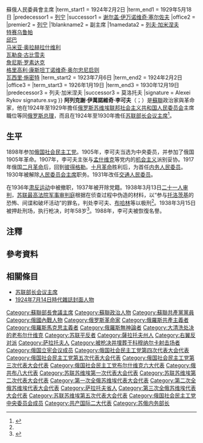 {{noteTA
|G1=People
}}
{{Infobox Officeholder
|name         = 阿列克謝·李可夫<br>Алексей Рыков
|image        = Alexei Rykov.jpg
|birth_date   = {{birth date|1881|2|25|df=y}}
|birth_place  = {{flag|Russian Empire|1858}}[[萨拉托夫|萨拉托夫]]
|death_date   = {{death date and age|1938|3|15|1881|2|25|df=y}}
|death_place  = {{USSR}}[[莫斯科|莫斯科]]
|spouse     = 尼娜·馬爾沙克{{notetag|尼娜·西孟諾夫娜·馬爾沙克，{{lang-ru|Нина Семёновна Маршак}}}}
|children     = 娜塔莉亞·李可娃{{notetag|娜塔莉亞·阿列克谢耶芙娜·李可娃，{{lang-ru|Наталья Алексеевна Рыкова}}，{{lang-en|Natalia Alekseevna Rykova}}}}<ref>[http://telegrafua.com/world/13089/ 人民委員會主席的女兒]</ref><ref>{{Cite web |url=http://4sale.ntv.ru/eng/item/11140/series/# |title=''Kremlin Children'' |access-date=2011-07-17 |archive-url=https://web.archive.org/web/20111004193032/http://4sale.ntv.ru/eng/item/11140/series/# |archive-date=2011-10-04 |dead-url=yes }}</ref>
|nationality  = {{USSR}}
|party        = 
*[[俄国社会民主工党|俄国社会民主工党]]（1898-1917）
*[[俄國社會民主工黨（布尔什维克）|俄國社會民主工黨（布尔什维克）]] （1917–1918）
*[[俄国共产党（布尔什维克）|俄国共产党（布尔什维克）]] （1918–1925）
*[[全联盟共产党（布尔什维克）|全联盟共产党（布尔什维克）]] （1925–1938）
|religion     = [[无神论|无]]
|order        = 2
|office       = 苏联部长会议主席
|term_start   = 1924年2月2日
|term_end     = 1930年12月19日
|predecessor  = [[列宁|列宁]]
|successor    = [[莫洛托夫|莫洛托夫]]
|order1       = 2
|office1      = 俄罗斯政府首脑列表#俄罗斯苏维埃联邦社会主义共和国{{!}}蘇俄人民委員會主席
|term_start1  = 1924年2月2日
|term_end1    = 1929年5月18日
|predecessor1 = [[列宁|列宁]]
|successor1   = [[谢尔盖·伊万诺维奇·塞尔佐夫|谢尔盖·伊万诺维奇·塞尔佐夫]]
|office2      = {{translink|en|Deputy Premier of the Soviet Union|苏联人民委员会副主席}}
|premier2     = [[列宁|列宁]]
|1blankname2  = 副主席
|1namedata2   = [[列夫·加米涅夫|列夫·加米涅夫]]<br/>
[[特赛乌鲁帕|特赛乌鲁帕]]<br/>
[[邱巴|邱巴]]<br/>
[[马米亚·奥拉赫拉什维利|马米亚·奥拉赫拉什维利]]<br/> 
[[瓦勒良·古比雪夫|瓦勒良·古比雪夫]]<br/>
[[詹尼斯·罗素达克|詹尼斯·罗素达克]]<br/>
[[格里高利·康斯坦丁诺维奇·奥尔忠尼启则|格里高利·康斯坦丁诺维奇·奥尔忠尼启则]]<br/>
[[瓦西里·施密特|瓦西里·施密特]]
|term_start2  = 1923年7月6日
|term_end2    = 1924年2月2日
|office3      = {{translink|ru|Совет Труда и Обороны|勞工與國防委員會主席}}
|term_start3  = 1926年1月19日
|term_end3    = 1930年12月19日
|predecessor3 = 列夫·加米涅夫
|successor3   = 莫洛托夫
|signature    = Alexei Rykov signature.svg
}}
'''阿列克謝·伊萬諾維奇·李可夫'''（{{lang-rus|Алексе́й Ива́нович Ры́ков|p=ɐlʲɪˈksʲej ɪˈvanəvʲɪtɕ ˈrɨkəf}}；{{bd|1881年|2月25日|1938年|3月15日|catIdx=Ры́ков}}）是[[蘇聯|蘇聯]]政治家與革命家，他在1924年至1929年擔任[[俄罗斯苏维埃联邦社会主义共和国人民委员会|俄罗斯苏维埃联邦社会主义共和国人民委员会]]主席職位等同[[俄罗斯总理|俄罗斯总理]]，而且在1924年至1930年擔任[[苏联部长会议主席|苏联部长会议主席]]<ref name=Rykov>{{cite web|url=http://www.archontology.org/nations/rus/rus_govt1/rykov.php|title=''Aleksey Ivanovich Rykov'' biography—Archontology|accessdate=2015-05-03|archive-date=2017-08-25|archive-url=https://web.archive.org/web/20170825143225/http://www.archontology.org/nations/rus/rus_govt1/rykov.php|dead-url=no}}</ref>。

==生平==
1898年参加[[俄国社会民主工党|俄国社会民主工党]]。1905年，李可夫当选为中央委员，并参加了俄国1905年革命。1907年，李可夫主张与[[孟什维克|孟什维克]]等党内的[[机会主义|机会主义]]派别妥协。1917年俄国[[二月革命|二月革命]]后，回到[[彼得格勒|彼得格勒]]。[[十月革命|十月革命]]胜利后，为首任[[俄罗斯苏维埃联邦社会主义共和国内务人民委员部|内务人民委员]]。1930年被解除[[苏联人民委员会|人民委员会主席]]职务。1931年改任[[交通人民委员部|交通人民委员]]。 

在1936年[[肃反运动|肃反运动]]中被撤职，1937年被开除党籍。1938年3月13日[[二十一人审判|二十一人审判]]，[[苏联最高法院军事审判庭|苏联最高法院军事审判庭]]根据在侦查过程中伪造的材料，以“参与[[托洛茨基|托洛茨基]]的恐怖、间谍和破坏活动”的罪名，判处李可夫、[[布哈林|布哈林]]等以极刑<ref name="Rykov" />。1938年3月15日被押赴刑场，执行枪决，时年58岁<ref name="Rappaport">{{cite book|url=http://books.google.com/books?id=lsKClpnX8qwC&pg=PA238&dq=aleksey+rykov&hl=en&ei=d4sBToqoMsK4twelrpiCDg&sa=X&oi=book_result&ct=result&resnum=1&ved=0CDAQ6AEwAA#v=onepage&q=aleksey%20rykov&f=false|title=''Aleksey Ivanovich Rykov'' entry from Helen Rappaport's ''Joseph Stalin: A Biographical Companion''}}</ref>。1988年，李可夫被恢復名譽。

== 注釋 ==
{{ReflistH|2}}
{{NoteFoot}}
{{ReflistF}}

== 參考資料 ==
{{Reflist|2}}

== 相關條目 ==
*[[苏联部长会议主席|苏联部长会议主席]]
*[[《时代》封面人物列表_(1920年代)|1924年7月14日時代雜誌封面人物]]

{{s-start}}
{{s-off}}
{{succession box|title= [[苏联部长会议主席|苏联部长会议主席]] | before=[[列宁|列宁]]|after=[[维亚切斯拉夫·米哈伊洛维奇·莫洛托夫|维亚切斯拉夫·米哈伊洛维奇·莫洛托夫]]|years=1924–30}}
{{succession box|title=[[俄罗斯苏维埃联邦社会主义共和国人民委员会|俄羅斯蘇維埃聯邦社會主義共和國<br>人民委員會主席]] | before=[[列宁|列宁]]|after={{translink|ru|Сырцов, Сергей Иванович|謝爾吉·伊凡諾維奇·塞爾佐夫}}|years=1924–29}}
{{s-ach}}
{{s-bef|before=[[詹姆斯·斯蒂尔曼·洛克菲勒|詹姆斯·斯蒂尔曼·洛克菲勒]]}} 
{{s-ttl|title=[[《时代》封面人物列表_(1920年代)|時代雜誌1920年代封面人物]] 
|years=14 July 1924}} 
{{s-aft|after=[[加斯东·杜梅格|加斯东·杜梅格]]}} 
{{end}}

{{苏联总理}}
{{俄罗斯政府首脑}}
{{DEFAULTSORT:Rykov Alexei}}
[[Category:蘇聯部長會議主席|Category:蘇聯部長會議主席]]
[[Category:蘇聯政治人物|Category:蘇聯政治人物]]
[[Category:蘇聯共產黨黨員|Category:蘇聯共產黨黨員]]
[[Category:俄國內戰人物|Category:俄國內戰人物]]
[[Category:俄罗斯革命家|Category:俄罗斯革命家]]
[[Category:俄羅斯共產主義者|Category:俄羅斯共產主義者]]
[[Category:俄羅斯馬克思主義者|Category:俄羅斯馬克思主義者]]
[[Category:俄羅斯無神論者|Category:俄羅斯無神論者]]
[[Category:大清洗处决的老布尔什维克|Category:大清洗处决的老布尔什维克]]
[[Category:苏联平反者|Category:苏联平反者]]
[[Category:薩拉托夫州人|Category:薩拉托夫州人]]
[[Category:右翼反对派|Category:右翼反对派]]
[[Category:萨拉托夫人|Category:萨拉托夫人]]
[[Category:被枪决并埋葬于科穆纳尔卡射击场者|Category:被枪决并埋葬于科穆纳尔卡射击场者]]
[[Category:俄国立宪会议成员|Category:俄国立宪会议成员]]
[[Category:俄国社会民主工党第四次代表大会代表|Category:俄国社会民主工党第四次代表大会代表]]
[[Category:俄国社会民主工党第五次代表大会代表|Category:俄国社会民主工党第五次代表大会代表]]
[[Category:俄国社会民主工党第三次代表大会代表|Category:俄国社会民主工党第三次代表大会代表]]
[[Category:俄国社会民主工党布尔什维克六大代表|Category:俄国社会民主工党布尔什维克六大代表]]
[[Category:俄共布八大代表|Category:俄共布八大代表]]
[[Category:苏联苏维埃第一次代表大会代表|Category:苏联苏维埃第一次代表大会代表]]
[[Category:苏联苏维埃第二次代表大会代表|Category:苏联苏维埃第二次代表大会代表]]
[[Category:第一次全俄苏维埃代表大会代表|Category:第一次全俄苏维埃代表大会代表]]
[[Category:第二次全俄苏维埃代表大会代表|Category:第二次全俄苏维埃代表大会代表]]
[[Category:萨拉托夫省人|Category:萨拉托夫省人]]
[[Category:第三次全俄苏维埃代表大会代表|Category:第三次全俄苏维埃代表大会代表]]
[[Category:苏联苏维埃第五次代表大会代表|Category:苏联苏维埃第五次代表大会代表]]
[[Category:俄国社会民主工党中央委员会成员|Category:俄国社会民主工党中央委员会成员]]
[[Category:共产国际二大代表|Category:共产国际二大代表]]
[[Category:苏俄内务部长|Category:苏俄内务部长]]
